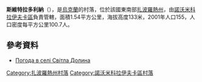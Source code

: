{{coord|47|52|19|N|35|59|12|E|scale:100000|display=title}}

'''斯維特拉多利納'''（{{lang-uk|Світла Долина}}），是[[烏克蘭|烏克蘭]]的村落，位於該國東南部[[扎波羅熱州|扎波羅熱州]]，由[[諾沃米科拉伊夫卡區|諾沃米科拉伊夫卡區]]負責管轄，面積1.54平方公里，海拔高度133米，2001年人口155，人口密度每平方公里100.7人。

==參考資料==
* [http://weather.in.ua/ua/zaporozhskaja/23417 Погода в селі Світла Долина] {{Wayback|url=http://weather.in.ua/ua/zaporozhskaja/23417 |date=20111220143718 }}

[[Category:扎波羅熱州村落|Category:扎波羅熱州村落]]
[[Category:諾沃米科拉伊夫卡區村落|Category:諾沃米科拉伊夫卡區村落]]


{{Zaporizhia-geo-stub}}
